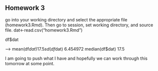 ## Homework 3

<!--
You can use the example3.Rmd or other files to find examples
of the codes you'll need to use to complete this assignment. I strongly
urge you to copy and paste relevant code that you know works from my
examples or instructions and then edit that code so you're working
with the appropriate variables for the homework.
-->

<!--
Set the working directory.
No Rchunk is needed to accomplish this.
-->go into your working directory and select the appropriate file (homework3.Rmd). Then go to session, set working directory, and source file.
dat<-read.csv("homework3.Rmd")

<!--
Read in the homework3.csv data. For each of the following steps you
should preface your R commands with some plain English explanation.
-->



<!--
Check the structure of the data.
-->
df$dat


<!--
Find the mean, median, and standard deviation using the sd() function
for the overall level of conservatism.
-->--> mean(df$dat) 17.5
sd(df$dat) 6.454972
median(df$dat) 17.5

I am going to push what I have and hopefully we can work through this tomorrow at some point.


<!--
Find the mean level of support for freshmen only.
-->



<!--
Find the mean level of support for male business students only.
-->
